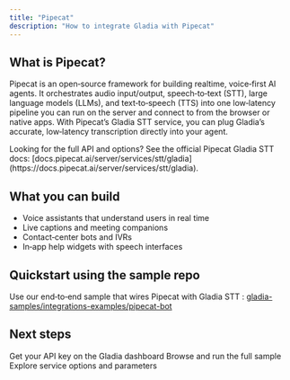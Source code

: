 ```yaml
---
title: "Pipecat"
description: "How to integrate Gladia with Pipecat"
---
```


## What is Pipecat?

Pipecat is an open‑source framework for building realtime, voice‑first AI agents. It orchestrates audio input/output, speech‑to‑text (STT), large language models (LLMs), and text‑to‑speech (TTS) into one low‑latency pipeline you can run on the server and connect to from the browser or native apps. With Pipecat’s Gladia STT service, you can plug Gladia’s accurate, low‑latency transcription directly into your agent.

<Tip>
  Looking for the full API and options? See the official Pipecat Gladia STT
  docs:
  [docs.pipecat.ai/server/services/stt/gladia](https://docs.pipecat.ai/server/services/stt/gladia).
</Tip>

## What you can build

- Voice assistants that understand users in real time
- Live captions and meeting companions
- Contact‑center bots and IVRs
- In‑app help widgets with speech interfaces

## Quickstart using the sample repo

Use our end‑to‑end sample that wires Pipecat with Gladia STT : [gladia-samples/integrations-examples/pipecat-bot](https://github.com/gladiaio/gladia-samples/tree/main/integrations-examples/pipecat-bot)

## Next steps

<CardGroup cols={3}>
  <Card
    title="Get your API key"
    href="https://app.gladia.io"
    icon="key"
  >
    Get your API key on the Gladia dashboard
  </Card>
  <Card
    title="Pipecat bot with Gladia"
    icon="github"
    href="https://github.com/gladiaio/gladia-samples/tree/main/integrations-examples/pipecat-bot"
  >
    Browse and run the full sample
  </Card>
  <Card
    title="Pipecat Gladia STT docs"
    icon="book"
    href="https://docs.pipecat.ai/server/services/stt/gladia"
  >
    Explore service options and parameters
  </Card>
</CardGroup>